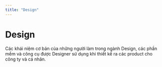 ```yaml
---
title: "Design"
---
```


# Design

Các khái niệm cơ bản của những người làm trong ngành Design, các phần mềm và công cụ được Designer sử dụng khi thiết kế ra các product cho công ty và cá nhân.
